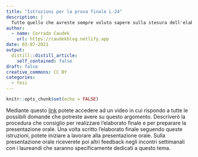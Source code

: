 ```yaml
---
title: "Istruzioni per la prova finale L-24"
description: |
  Tutto quello che avreste sempre voluto sapere sulla stesura dell'elaborato finale e non avete mai osato chiedere.
author:
  - name: Corrado Caudek
    url: https://caudekblog.netlify.app
date: 03-07-2021
output:
  distill::distill_article:
    self_contained: false
draft: false
creative_commons: CC BY
categories:
  - tesi
---
```



```r
knitr::opts_chunk$set(echo = FALSE)
```

Mediante questo [link](https://drive.google.com/open?id=1x4lI7VUn5JmRki-87my1f6gyLcw4TIuW) potete accedere ad  un video in cui rispondo a tutte le possibili domande che potreste avere su questo argomento. Descriverò la  procedura che consiglio per realizzare l'elaborato finale e per preparare la presentazione orale. Una volta scritto l'elaborato finale seguendo queste istruzioni, potete iniziare a lavorare alla presentazione orale. Sulla presentazione orale riceverete poi altri feedback negli incontri settimanali con i laureandi che saranno specificamente dedicati a questo tema. 






